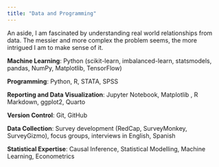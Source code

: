 ```yaml
---
title: "Data and Programming"
---
```


An aside, I am fascinated by understanding real world relationships from data. The messier and more complex the problem seems, the more intrigued I am to make sense of it.

**Machine Learning**: Python (scikit-learn, imbalanced-learn, statsmodels, pandas, NumPy, Matplotlib, TensorFlow)

**Programming**: Python, R, STATA, SPSS

**Reporting and Data Visualization**: Jupyter Notebook, Matplotlib , R Markdown, ggplot2, Quarto

**Version Control**: Git, GitHub

**Data Collection**: Survey development (RedCap, SurveyMonkey, SurveyGizmo), focus groups, interviews in English, Spanish

**Statistical Expertise**: Causal Inference, Statistical Modelling, Machine Learning, Econometrics